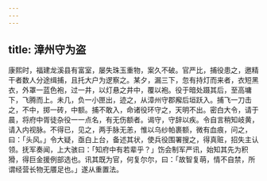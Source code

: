 ```yaml
---
---
---
```

title: 漳州守为盗
---



康熙时，福建龙溪县有富室，屡失珠玉重物，案久不破。官严比，捕役患之，邀精干者数人分途缉捕，且托大户为逻察之。某夕，漏三下，忽有持灯而来者，衣短黑衣，外罩一蓝色袍，过一井，以灯悬之井中，覆以袍。役于暗处蹑其后，至高墉下，飞腾而上。未几，负一小匣出，迹之，从漳州守郡廨后垣跃入。捕飞一刀击之，不中，掷一砖，中额。捕不敢入，命诸役环守之，天明不出。密白大令，请于晨，将府中胥徒杂役一一点名，有无伤额者。谒守，守辞以疾。令自言稍知岐黄，请入内视脉。不得已，见之，两手脉无恙，惟以乌纱帕裹额，微有血痕，问之，曰：「头风。」令大疑，亟白上台，备述其状，使兵役围署搜之，得真赃，招失主认领。抚军奏闻，上大骇曰：「知府中有若辈乎？」饬会制军严讯，始知其先为积猾，得巨金援例部选也。讯其既为官，何复尔尔，曰：「故智复萌，情不自禁，所谓经营长物无餍足也。」遂从重置法。